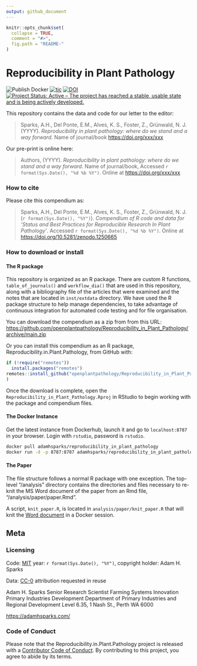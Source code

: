 ```yaml
---
output: github_document
---
```


<!-- README.md is generated from README.Rmd. Please edit that file -->

```r
knitr::opts_chunk$set(
  collapse = TRUE,
  comment = "#>",
  fig.path = "README-"
)
```

# Reproducibility in Plant Pathology
<!-- badges: start -->
![Publish Docker](https://github.com/openplantpathology/Reproducibility_in_Plant_Pathology/workflows/Publish%20Docker/badge.svg)
[![tic](https://github.com/openplantpathology/Reproducibility_in_Plant_Pathology/workflows/tic/badge.svg?branch=main)](https://github.com/openplantpathology/Reproducibility_in_Plant_Pathology/actions)
[![DOI](https://zenodo.org/badge/62676177.svg)](https://zenodo.org/badge/latestdoi/62676177)
[![Project Status: Active – The project has reached a stable, usable state and is being actively developed.](http://www.repostatus.org/badges/latest/active.svg)](http://www.repostatus.org/#active)
<!-- badges: end -->

This repository contains the data and code for our letter to the editor:

> Sparks, A.H., Del Ponte, E.M., Alves, K. S., Foster, Z., Grünwald, N. J. (YYYY). _Reproducibility in plant pathology: where do we stand and a way forward_. Name of journal/book <https://doi.org/xxx/xxx>

Our pre-print is online here:

> Authors, (YYYY). _Reproducibility in plant pathology: where do we stand and a way forward_. Name of journal/book, Accessed `r format(Sys.Date(), "%d %b %Y")`. Online at <https://doi.org/xxx/xxx>


### How to cite

Please cite this compendium as:

> Sparks, A.H., Del Ponte, E.M., Alves, K. S., Foster, Z., Grünwald, N. J. (`r format(Sys.Date(), "%Y")`). _Compendium of R code and data for 'Status and Best Practices for Reproducible Research In Plant Pathology'_. Accessed `r format(Sys.Date(), "%d %b %Y")`. Online at <https://doi.org/10.5281/zenodo.1250665>

### How to download or install

#### The R package

This repository is organized as an R package. There are custom R functions, 
`table_of_journals()` and `workflow_dia()` that are used in this repository, along with a bibliography file of the articles that were examined and the notes that are located in `inst/extdata` directory.
We have used the R package structure to help manage dependencies, to take advantage of continuous integration for automated code testing and for file organisation.

You can download the compendium as a zip from from this URL: <https://github.com/openplantpathology/Reproducibility_in_Plant_Pathology/archive/main.zip>

Or you can install this compendium as an R package, Reproducibility.in.Plant.Pathology, from GitHub with:
```r
if (!require("remotes"))
  install.packages("remotes")
remotes::install_github("openplantpathology/Reproducibility_in_Plant_Pathology"
)
```

Once the download is complete, open the `Reproducibility_in_Plant_Pathology.Rproj` in RStudio to begin working with the package and compendium files.

#### The Docker Instance

Get the latest instance from Dockerhub, launch it and go to `localhost:8787` in your browser.
Login with `rstudio`, password is `rstudio`.

```bash
docker pull adamhsparks/reproducibility_in_plant_pathology
docker run -d -p 8787:8787 adamhsparks/reproducibility_in_plant_pathology
```

#### The Paper

The file structure follows a normal R package with one exception.
The top-level "/analysis" directory contains the directories and files necessary to re-knit the MS Word document of the paper from an Rmd file, "/analysis/paper/paper.Rmd".

A script, `knit_paper.R`, is located in `analysis/paper/knit_paper.R` that will knit the [Word document](analysis/paper/paper.docx) in a Docker session.

## Meta

### Licensing

Code: [MIT](http://opensource.org/licenses/MIT) year: `r format(Sys.Date(), "%Y")`, copyright holder: Adam H. Sparks

Data: [CC-0](http://creativecommons.org/publicdomain/zero/1.0/) attribution requested in reuse

Adam H. Sparks
Senior Research Scientist
Farming Systems Innovation
Primary Industries Development
Department of Primary Industries and Regional Development
Level 6.35, 1 Nash St., Perth WA 6000

<https://adamhsparks.com/>

### Code of Conduct

Please note that the Reproducibility.in.Plant.Pathology project is released with a [Contributor Code of Conduct](https://openplantpathology.github.io/Reproducible.Plant.Pathology/CODE_OF_CONDUCT.html).
By contributing to this project, you agree to abide by its terms.
